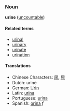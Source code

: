===Noun===
'''urine''' ([[uncountable]])

====Related terms====
*[[urinal]]
*[[urinary]]
*[[urinate]]
*[[urination]]

====Translations====
*Chinese Characters: [[尿]], [[尿]]
*Dutch: urine
*German: [[Urin]]
*Latin: [[urina]]
*Portuguese: [[urina]]
*Spanish: [[orina]] ''f''